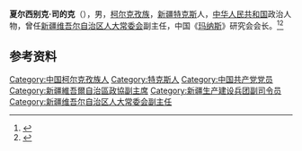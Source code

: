 '''夏尔西别克·司的克'''（{{bd|1925年|}}），男，[[柯尔克孜族|柯尔克孜族]]，[[新疆|新疆]][[特克斯县|特克斯]]人，[[中华人民共和国|中华人民共和国]]政治人物，曾任[[新疆维吾尔自治区人大常委会|新疆维吾尔自治区人大常委会]]副主任，中国《[[玛纳斯_(史诗)|玛纳斯]]》研究会会长。<ref>{{cite book|title=中囯人名大辞典·现任党政军领导人物卷|author=廖盖隆等编|year=1990|publisher=上海辞书出版社|location=上海|page=}}</ref><ref>{{Cite book|title=中华人民共和国职官志|author=何虎生, 李耀东, 向常福主编|publisher=中国社会出版社|year=2003|isbn=9787800883934|location=北京|pages=}}</ref>

== 参考资料 ==
{{reflist}}

{{中国人物小作品}}

{{Authority control}}
{{DEFAULTSORT:}}
[[Category:中国柯尔克孜族人|Category:中国柯尔克孜族人]]
[[Category:特克斯人|Category:特克斯人]]
[[Category:中国共产党党员|Category:中国共产党党员]]
[[Category:新疆維吾爾自治區政協副主席|Category:新疆維吾爾自治區政協副主席]]
[[Category:新疆生产建设兵团副司令员|Category:新疆生产建设兵团副司令员]]
[[Category:新疆维吾尔自治区人大常委会副主任|Category:新疆维吾尔自治区人大常委会副主任]]